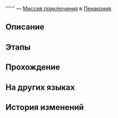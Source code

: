{{Дополнить|Диалоги.}}
{{Миссия Инфобокс
|id              = 4040341
|Название        = 
|Изображение     = Миссия Освоения .png
|Тип             = Миссия приключения
|События         = 
|Глава           = 
|Условия         = Завершена [[Миссия приключения]] ''[[Заводной механизм: Коллин]]''
|Персонажи       = Первопроходец
|СтартЛокация    = [[Пенакония]] — [[Граница грёз]]
|Локации         = Граница грёз
|Предыдущая      = Заводной механизм: Коллин
|Следующая       = 
|Награды         = Golden Limited - Aideen Token*1
}}
'''''' — [[Миссия приключения]] в [[Пенакония]].

==Описание==
{{Описание|<!--официальное описание из Перекрёстка судеб-->}}

==Этапы==


==Прохождение==
{{Дополнить}}


{{Диалог Конец}}

==На других языках==
{{На других языках
|en   = 
|zhs  = 
|zht  = 
|ja   = 
|ko   = 
|es   = 
|fr   = 
|ru   = 
|th   = 
|vi   = 
|de   = 
|id   = 
|pt   = 
}}

==История изменений==
{{История изменений|2.7}}
